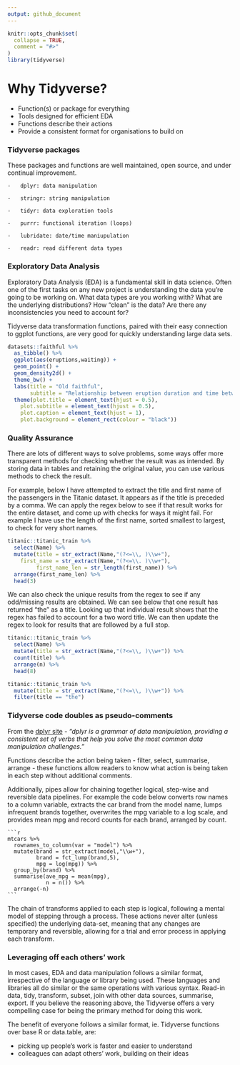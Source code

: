 ```yaml
---
output: github_document
---
```


<!-- README.md is generated from README.Rmd. Please edit that file -->

```r
knitr::opts_chunk$set(
  collapse = TRUE,
  comment = "#>"
)
library(tidyverse)
```

# Why Tidyverse?

-   Function(s) or package for everything
-   Tools designed for efficient EDA
-   Functions describe their actions
-   Provide a consistent format for organisations to build on

### Tidyverse packages

These packages and functions are well maintained, open source, and under continual improvement.

    -   dplyr: data manipulation

    -   stringr: string manipulation

    -   tidyr: data exploration tools

    -   purrr: functional iteration (loops)

    -   lubridate: date/time maniupulation

    -   readr: read different data types

### Exploratory Data Analysis

Exploratory Data Analysis (EDA) is a fundamental skill in data science. Often one of the first tasks on any new project is understanding the data you're going to be working on. What data types are you working with? What are the underlying distributions? How "clean" is the data? Are there any inconsistencies you need to account for?

Tidyverse data transformation functions, paired with their easy connection to ggplot functions, are very good for quickly understanding large data sets.

```r
datasets::faithful %>% 
  as_tibble() %>% 
  ggplot(aes(eruptions,waiting)) +
  geom_point() +
  geom_density2d() +
  theme_bw() +
  labs(title = "Old faithful",
       subtitle = "Relationship between eruption duration and time between eruptions") +
  theme(plot.title = element_text(hjust = 0.5),
    plot.subtitle = element_text(hjust = 0.5),
    plot.caption = element_text(hjust = 1),
    plot.background = element_rect(colour = "black"))
```

### Quality Assurance

There are lots of different ways to solve problems, some ways offer more transparent methods for checking whether the result was as intended. By storing data in tables and retaining the original value, you can use various methods to check the result.

For example, below I have attempted to extract the title and first name of the passengers in the Titanic dataset. It appears as if the title is preceded by a comma. We can apply the regex below to see if that result works for the entire dataset, and come up with checks for ways it might fail. For example I have use the length of the first name, sorted smallest to largest, to check for very short names.

```r
titanic::titanic_train %>% 
  select(Name) %>% 
  mutate(title = str_extract(Name,"(?<=\\, )\\w+"),
    first_name = str_extract(Name,"(?<=\\. )\\w+"),
         first_name_len = str_length(first_name)) %>% 
  arrange(first_name_len) %>% 
  head(3)
```

We can also check the unique results from the regex to see if any odd/missing results are obtained. We can see below that one result has returned "the" as a title. Looking up that individual result shows that the regex has failed to account for a two word title. We can then update the regex to look for results that are followed by a full stop.

```r
titanic::titanic_train %>% 
  select(Name) %>% 
  mutate(title = str_extract(Name,"(?<=\\, )\\w+")) %>% 
  count(title) %>% 
  arrange(n) %>% 
  head(8)

titanic::titanic_train %>% 
  mutate(title = str_extract(Name,"(?<=\\, )\\w+")) %>% 
  filter(title == "the")
```

### Tidyverse code doubles as pseudo-comments

From the [dplyr site](https://dplyr.tidyverse.org) - *"dplyr is a grammar of data manipulation, providing a consistent set of verbs that help you solve the most common data manipulation challenges."*

Functions describe the action being taken - filter, select, summarise, arrange - these functions allow readers to know what action is being taken in each step without additional comments.

Additionally, pipes allow for chaining together logical, step-wise and reversible data pipelines. For example the code below converts row names to a column variable, extracts the car brand from the model name, lumps infrequent brands together, overwrites the mpg variable to a log scale, and provides mean mpg and record counts for each brand, arranged by count.

    ```r
    mtcars %>% 
      rownames_to_column(var = "model") %>% 
      mutate(brand = str_extract(model,"\\w+"),
             brand = fct_lump(brand,5),
             mpg = log(mpg)) %>% 
      group_by(brand) %>% 
      summarise(ave_mpg = mean(mpg),
                n = n()) %>% 
      arrange(-n)
    ```

The chain of transforms applied to each step is logical, following a mental model of stepping through a process. These actions never alter (unless specified) the underlying data-set, meaning that any changes are temporary and reversible, allowing for a trial and error process in applying each transform.

### Leveraging off each others' work

In most cases, EDA and data manipulation follows a similar format, irrespective of the language or library being used. These languages and libraries all do similar or the same operations with various syntax. Read-in data, tidy, transform, subset, join with other data sources, summarise, export. If you believe the reasoning above, the Tidyverse offers a very compelling case for being the primary method for doing this work.

The benefit of everyone follows a similar format, ie. Tidyverse functions over base R or data.table, are:

-   picking up people's work is faster and easier to understand
-   colleagues can adapt others' work, building on their ideas
